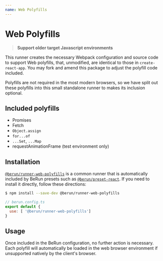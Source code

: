 ```yaml
---
name: Web Polyfills
---
```


# Web Polyfills

> **Support older target Javascript environments**

This runner creates the necessary Webpack configuration and source code to support Web polyfills, 
that, unmodified, are identical to those in `create-react-app`.  You may fork and amend this package to 
adjust the polyfill code included.

Polyfills are not required in the most modern browsers, so we have split out these polyfills into this
small standalone runner to makes its inclusion optional.   


## Included polyfills

* Promises
* Fetch
* `Object.assign`
* `for...of`
* `...Set`, `...Map`
* requestAnimationFrame (test environment only)

## Installation

[`@berun/runner-web-polyfills`](https://www.npmjs.com/package/@berun/runner-web-polyfills) is a common runner that is automatically
included by BeRun presets such as [`@berun/preset-react`](https://www.npmjs.com/package/@berun/preset-react).   If you 
need to install it directly, follow these directions:

```bash
$ npm install --save-dev @berun/runner-web-polyfills
```

```js
// berun.config.ts
export default {
  use: [ '@berun/runner-web-polyfills']
}
```

## Usage

Once included in the BeRun configuration, no further action is necessary.   Each polyfill will
automatically be loaded in the web browser environment if unsupported natively by the client's browser.